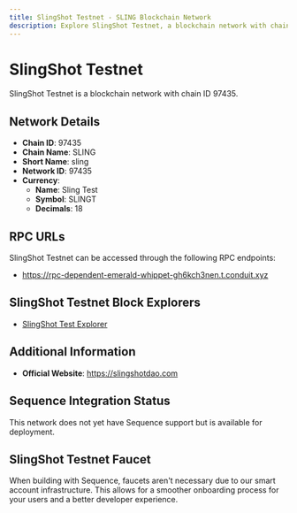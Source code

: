 ```yaml
--- 
title: SlingShot Testnet - SLING Blockchain Network
description: Explore SlingShot Testnet, a blockchain network with chain ID 97435. Learn about its native currency, Sling Test, and how to interact with the network.
---
```


# SlingShot Testnet

SlingShot Testnet is a blockchain network with chain ID 97435.

## Network Details

- **Chain ID**: 97435
- **Chain Name**: SLING
- **Short Name**: sling
- **Network ID**: 97435
- **Currency**: 
  - **Name**: Sling Test
  - **Symbol**: SLINGT
  - **Decimals**: 18

## RPC URLs

SlingShot Testnet can be accessed through the following RPC endpoints:

- https://rpc-dependent-emerald-whippet-gh6kch3nen.t.conduit.xyz

## SlingShot Testnet Block Explorers

- [SlingShot Test Explorer](https://explorer-dependent-emerald-whippet-gh6kch3nen.t.conduit.xyz)

## Additional Information

- **Official Website**: https://slingshotdao.com

## Sequence Integration Status

This network does not yet have Sequence support but is available for deployment.

## SlingShot Testnet Faucet

When building with Sequence, faucets aren't necessary due to our smart account infrastructure. This allows for a smoother onboarding process for your users and a better developer experience.
